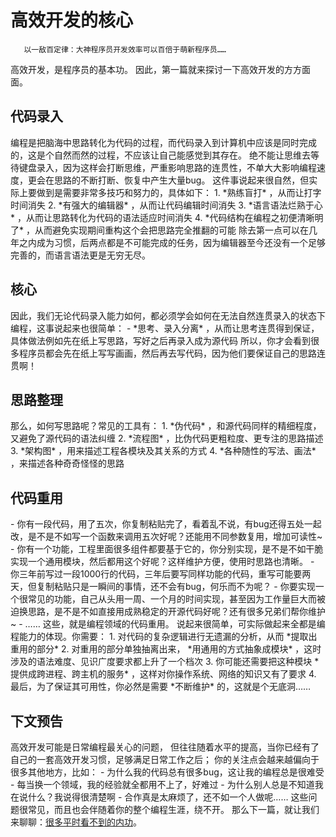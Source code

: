 = 高效开发的核心 =

    以一敌百定律：大神程序员开发效率可以百倍于萌新程序员……

高效开发，是程序员的基本功。
因此，第一篇就来探讨一下高效开发的方方面面。

== 代码录入 ==
编程是把脑海中思路转化为代码的过程，而代码录入到计算机中应该是同时完成的，这是个自然而然的过程，不应该让自己能感觉到其存在。
绝不能让思维去等待键盘录入，因为这样会打断思维，严重影响思路的连贯性，不单大大影响编程速度，更会在思路的不断打断、恢复中产生大量bug。
这件事说起来很自然，但实际上要做到是需要非常多技巧和努力的，具体如下：
1. *熟练盲打* ，从而让打字时间消失
2. *有强大的编辑器* ，从而让代码编辑时间消失
3. *语言语法烂熟于心* ，从而让思路转化为代码的语法适应时间消失
4. *代码结构在编程之初便清晰明了* ，从而避免实现期间重构这个会把思路完全推翻的可能
除去第一点可以在几年之内成为习惯，后两点都是不可能完成的任务，因为编辑器至今还没有一个足够完善的，而语言语法更是无穷无尽。

== 核心 ==
因此，我们无论代码录入能力如何，都必须学会如何在无法自然连贯录入的状态下编程，这事说起来也很简单：
- *思考、录入分离* ，从而让思考连贯得到保证，具体做法例如先在纸上写思路，写好之后再录入成为源代码
所以，你才会看到很多程序员都会先在纸上写写画画，然后再去写代码，因为他们要保证自己的思路连贯啊！

== 思路整理 ==
那么，如何写思路呢？常见的工具有：
1. *伪代码* ，和源代码同样的精细程度，又避免了源代码的语法纠缠
2. *流程图* ，比伪代码更粗粒度、更专注的思路描述
3. *架构图* ，用来描述工程各模块及其关系的方式
4. *各种随性的写法、画法* ，来描述各种奇奇怪怪的思路

== 代码重用 ==
- 你有一段代码，用了五次，你复制粘贴完了，看着乱不说，有bug还得五处一起改，是不是不如写一个函数来调用五次好呢？还能用不同参数复用，增加可读性~
- 你有一个功能，工程里面很多组件都要基于它的，你分别实现，是不是不如干脆实现一个通用模块，然后都用这个好呢？这样维护方便，使用时思路也清晰。
- 你三年前写过一段1000行的代码，三年后要写同样功能的代码，重写可能要两天，但复制粘贴只是一瞬间的事情，还不会有bug，何乐而不为呢？
- 你要实现一个很常见的功能，自己从头用一周、一个月的时间实现，甚至因为工作量巨大而被迫换思路，是不是不如直接用成熟稳定的开源代码好呢？还有很多兄弟们帮你维护~
- ……
这些，就是编程领域的代码重用。
说起来很简单，可实际做起来全都是编程能力的体现。你需要：
1. 对代码的复杂逻辑进行无遗漏的分析，从而 *提取出重用的部分*
2. 对重用的部分单独抽离出来， *用通用的方式抽象成模块* ，这时涉及的语法难度、见识广度要求都上升了一个档次
3. 你可能还需要把这种模块 *提供成跨进程、跨主机的服务* ，这样对你操作系统、网络的知识又有了要求
4. 最后，为了保证其可用性，你必然是需要 *不断维护* 的，这就是个无底洞……

== 下文预告 ==
高效开发可能是日常编程最关心的问题，
但往往随着水平的提高，当你已经有了自己的一套高效开发习惯，足够满足日常工作之后；
你的关注点会越来越偏向于很多其他地方，比如：
- 为什么我的代码总有很多bug，这让我的编程总是很难受
- 每当换一个领域，我的经验就全都用不上了，好难过
- 为什么别人总是不知道我在说什么？我说得很清楚啊
- 合作真是太麻烦了，还不如一个人做呢……
这些问题很常见，而且也会伴随着你的整个编程生涯，绕不开。
那么下一篇，就让我们来聊聊：[[很多平时看不到的内功]]。
